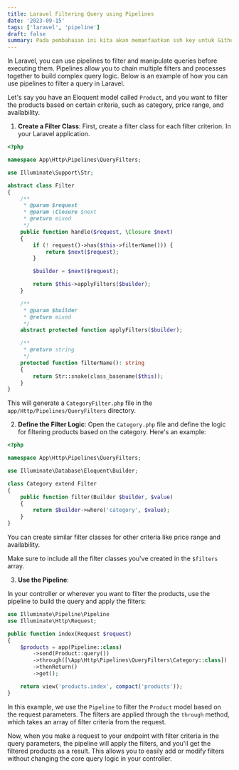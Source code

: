 ```yaml
---
title: Laravel Filtering Query using Pipelines
date: '2023-09-15'
tags: ['laravel', 'pipeline']
draft: false
summary: Pada pembahasan ini kita akan memanfaatkan ssh key untuk Github.
---
```


In Laravel, you can use pipelines to filter and manipulate queries before executing them.
Pipelines allow you to chain multiple filters and processes together to build complex query logic.
Below is an example of how you can use pipelines to filter a query in Laravel.

Let's say you have an Eloquent model called `Product`, and you want to filter the products based on certain criteria,
such as category, price range, and availability.

1. **Create a Filter Class**: First, create a filter class for each filter criterion. In your Laravel application.

```php
<?php

namespace App\Http\Pipelines\QueryFilters;

use Illuminate\Support\Str;

abstract class Filter
{
    /**
     * @param $request
     * @param \Closure $next
     * @return mixed
     */
    public function handle($request, \Closure $next)
    {
        if (! request()->has($this->filterName())) {
            return $next($request);
        }

        $builder = $next($request);

        return $this->applyFilters($builder);
    }

    /**
     * @param $builder
     * @return mixed
     */
    abstract protected function applyFilters($builder);

    /**
     * @return string
     */
    protected function filterName(): string
    {
        return Str::snake(class_basename($this));
    }
}

   ```

This will generate a `CategoryFilter.php` file in the `app/Http/Pipelines/QueryFilters` directory.

2. **Define the Filter Logic**: Open the `Category.php` file and define the logic for filtering products based on the category.
Here's an example:

```php
<?php

namespace App\Http\Pipelines\QueryFilters;

use Illuminate\Database\Eloquent\Builder;

class Category extend Filter
{
    public function filter(Builder $builder, $value)
    {
        return $builder->where('category', $value);
    }
}
   ```

You can create similar filter classes for other criteria like price range and availability.


Make sure to include all the filter classes you've created in the `$filters` array.

3. **Use the Pipeline**:

In your controller or wherever you want to filter the products, use the pipeline to build the
query and apply the filters:

```php
use Illuminate\Pipeline\Pipeline
use Illuminate\Http\Request;

public function index(Request $request)
{
    $products = app(Pipeline::class)
        ->send(Product::query())
        ->through([\App\Http\Pipelines\QueryFilters\Category::class])
        ->thenReturn()
        ->get();

    return view('products.index', compact('products'));
}
```

In this example, we use the `Pipeline` to filter the `Product` model based on the request parameters.
The filters are applied through the `through` method, which takes an array of filter criteria from the request.

Now, when you make a request to your endpoint with filter criteria in the query parameters,
the pipeline will apply the filters, and you'll get the filtered products as a result.
This allows you to easily add or modify filters without changing the core query logic in your controller.